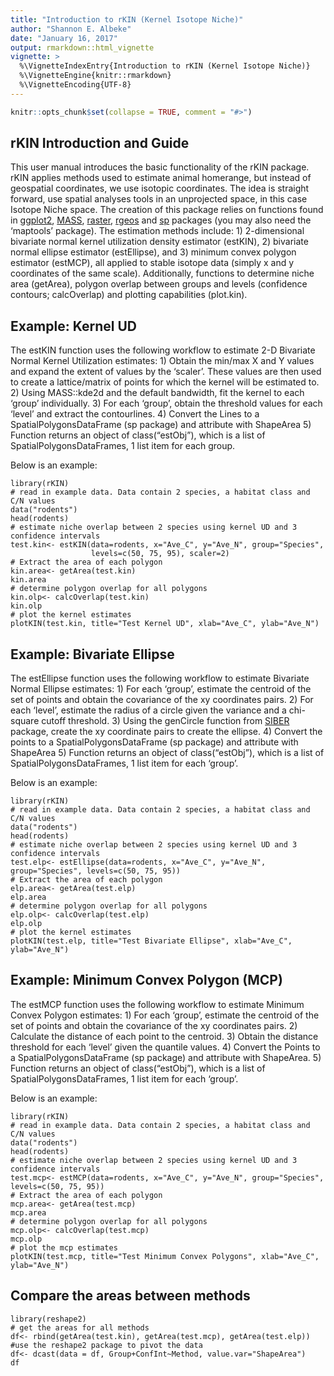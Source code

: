 ```yaml
---
title: "Introduction to rKIN (Kernel Isotope Niche)"
author: "Shannon E. Albeke"
date: "January 16, 2017"
output: rmarkdown::html_vignette
vignette: >
  %\VignetteIndexEntry{Introduction to rKIN (Kernel Isotope Niche)}
  %\VignetteEngine{knitr::rmarkdown}
  %\VignetteEncoding{UTF-8}
---
```


```r
knitr::opts_chunk$set(collapse = TRUE, comment = "#>")
```

## rKIN Introduction and Guide
This user manual introduces the basic functionality of the rKIN package. rKIN applies methods used to estimate animal homerange, but instead of geospatial coordinates, we use isotopic coordinates. The idea is straight forward, use spatial analyses tools in an unprojected space, in this case Isotope Niche space. The creation of this package relies on functions found in [ggplot2](https://CRAN.R-project.org/package=ggplot2), [MASS](https://cran.r-project.org/package=MASS), [raster](https://cran.r-project.org/package=raster), [rgeos](https://cran.r-project.org/package=rgeos) and [sp](https://cran.r-project.org/package=sp) packages (you may also need the 'maptools' package). The estimation methods
include: 1) 2-dimensional bivariate normal kernel utilization density estimator (estKIN), 2) bivariate normal ellipse estimator (estEllipse), and 3) minimum convex polygon estimator (estMCP), all applied to stable isotope data (simply x and y coordinates of the same scale). Additionally, functions to determine niche area (getArea), polygon overlap between groups and levels (confidence contours; calcOverlap) and plotting capabilities (plot.kin).

## Example: Kernel UD
The estKIN function uses the following workflow to estimate 2-D Bivariate Normal Kernel Utilization estimates:
1) Obtain the min/max X and Y values and expand the extent of values by the 'scaler'. These values are then used to create a lattice/matrix of points for which the kernel will be estimated to.
2) Using MASS::kde2d and the default bandwidth, fit the kernel to each 'group' individually.
3) For each 'group', obtain the threshold values for each 'level' and extract the contourlines. 
4) Convert the Lines to a SpatialPolygonsDataFrame (sp package) and attribute with ShapeArea
5) Function returns an object of class("estObj"), which is a list of SpatialPolygonsDataFrames, 1 list item for each group.

Below is an example:

```
library(rKIN)
# read in example data. Data contain 2 species, a habitat class and C/N values
data("rodents")
head(rodents)
# estimate niche overlap between 2 species using kernel UD and 3 confidence intervals
test.kin<- estKIN(data=rodents, x="Ave_C", y="Ave_N", group="Species", 
                  levels=c(50, 75, 95), scaler=2)
# Extract the area of each polygon
kin.area<- getArea(test.kin)
kin.area
# determine polygon overlap for all polygons
kin.olp<- calcOverlap(test.kin)
kin.olp
# plot the kernel estimates
plotKIN(test.kin, title="Test Kernel UD", xlab="Ave_C", ylab="Ave_N")
```

## Example: Bivariate Ellipse
The estEllipse function uses the following workflow to estimate Bivariate Normal Ellipse estimates:
1) For each 'group', estimate the centroid of the set of points and obtain the covariance of the xy coordinates pairs.
2) For each 'level', estimate the radius of a circle given the variance and a chi-square cutoff threshold.
3) Using the genCircle function from [SIBER](https://cran.r-project.org/package=SIBER) package, create the xy coordinate pairs to create the ellipse.
4) Convert the points to a SpatialPolygonsDataFrame (sp package) and attribute with ShapeArea
5) Function returns an object of class("estObj"), which is a list of SpatialPolygonsDataFrames, 1 list item for each 'group'.

Below is an example:

```
library(rKIN)
# read in example data. Data contain 2 species, a habitat class and C/N values
data("rodents")
head(rodents)
# estimate niche overlap between 2 species using kernel UD and 3 confidence intervals
test.elp<- estEllipse(data=rodents, x="Ave_C", y="Ave_N", group="Species", levels=c(50, 75, 95))
# Extract the area of each polygon
elp.area<- getArea(test.elp)
elp.area
# determine polygon overlap for all polygons
elp.olp<- calcOverlap(test.elp)
elp.olp
# plot the kernel estimates
plotKIN(test.elp, title="Test Bivariate Ellipse", xlab="Ave_C", ylab="Ave_N")
```

## Example: Minimum Convex Polygon (MCP)
The estMCP function uses the following workflow to estimate Minimum Convex Polygon estimates:
1) For each 'group', estimate the centroid of the set of points and obtain the covariance of the xy coordinates pairs.
2) Calculate the distance of each point to the centroid.
3) Obtain the distance threshold for each 'level' given the quantile values. 
4) Convert the Points to a SpatialPolygonsDataFrame (sp package) and attribute with ShapeArea.
5) Function returns an object of class("estObj"), which is a list of SpatialPolygonsDataFrames, 1 list item for each 'group'.

Below is an example:

```
library(rKIN)
# read in example data. Data contain 2 species, a habitat class and C/N values
data("rodents")
head(rodents)
# estimate niche overlap between 2 species using kernel UD and 3 confidence intervals
test.mcp<- estMCP(data=rodents, x="Ave_C", y="Ave_N", group="Species", levels=c(50, 75, 95))
# Extract the area of each polygon
mcp.area<- getArea(test.mcp)
mcp.area
# determine polygon overlap for all polygons
mcp.olp<- calcOverlap(test.mcp)
mcp.olp
# plot the mcp estimates
plotKIN(test.mcp, title="Test Minimum Convex Polygons", xlab="Ave_C", ylab="Ave_N")
```
## Compare the areas between methods
```
library(reshape2)
# get the areas for all methods
df<- rbind(getArea(test.kin), getArea(test.mcp), getArea(test.elp))
#use the reshape2 package to pivot the data
df<- dcast(data = df, Group+ConfInt~Method, value.var="ShapeArea")
df
```
